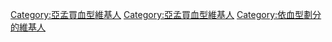 {{Userbox
  |border-c = #cc0000
  |border-s = 1
  |id-c     = #CC0000
  |id-s     = 20
  |id-fc    = #FFFFFF
  |info-c   = #ffffff
  |info-s   = 10
  |info-fc  = #000000
  |id       = O<sub>h</sub>-
  |info     = 這個用戶是'''[[血型|亞孟買血型]]'''。
}}
<includeonly>[[Category:亞孟買血型維基人]]</includeonly>
<noinclude>
[[Category:亞孟買血型維基人]]
[[Category:依血型劃分的維基人]]
</noinclude>